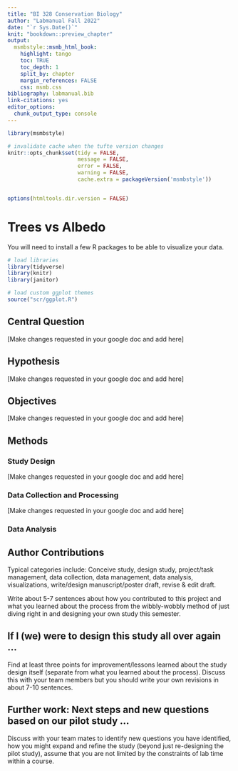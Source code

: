 ```yaml
---
title: "BI 328 Conservation Biology"
author: "Labmanual Fall 2022"
date: "`r Sys.Date()`"
knit: "bookdown::preview_chapter"
output:
  msmbstyle::msmb_html_book:
    highlight: tango
    toc: TRUE
    toc_depth: 1
    split_by: chapter
    margin_references: FALSE
    css: msmb.css
bibliography: labmanual.bib
link-citations: yes
editor_options: 
  chunk_output_type: console
---
```


```r


library(msmbstyle)

# invalidate cache when the tufte version changes
knitr::opts_chunk$set(tidy = FALSE, 
                      message = FALSE,
                      error = FALSE,
                      warning = FALSE,
                      cache.extra = packageVersion('msmbstyle'))


options(htmltools.dir.version = FALSE)

```

# Trees vs Albedo

You will need to install a few R packages to be able to visualize your data.






```r

# load libraries
library(tidyverse)
library(knitr)
library(janitor)

# load custom ggplot themes
source("scr/ggplot.R")

```

## Central Question

[Make changes requested in your google doc and add here]


## Hypothesis

[Make changes requested in your google doc and add here]


## Objectives

[Make changes requested in your google doc and add here]


## Methods

### Study Design

[Make changes requested in your google doc and add here]

### Data Collection and Processing

[Make changes requested in your google doc and add here]

### Data Analysis




## Author Contributions

Typical categories include: Conceive study, design study, project/task management, data collection, data management, data analysis, visualizations, write/design manuscript/poster draft, revise & edit draft.

Write about 5-7 sentences about how you contributed to this project and what you learned about the process from the wibbly-wobbly method of just diving right in and designing your own study this semester.


## If I (we) were to design this study all over again ...

Find at least three points for improvement/lessons learned about the study design itself (separate from what you learned about the process). Discuss this with your team members but you should write your own revisions in about 7-10 sentences.


## Further work: Next steps and new questions based on our pilot study ...

Discuss with your team mates to identify new questions you have identified, how you might expand and refine the study (beyond just re-designing the pilot study), assume that you are not limited by the constraints of lab time within a course.








